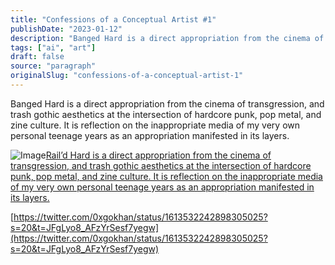 ```yaml
---
title: "Confessions of a Conceptual Artist #1"
publishDate: "2023-01-12"
description: "Banged Hard is a direct appropriation from the cinema of transgression, and trash gothic aesthetics at the intersection of hardcore punk, pop metal, ......"
tags: ["ai", "art"]
draft: false
source: "paragraph"
originalSlug: "confessions-of-a-conceptual-artist-1"
---
```


Banged Hard is a direct appropriation from the cinema of transgression, and trash gothic aesthetics at the intersection of hardcore punk, pop metal, and zine culture. It is reflection on the inappropriate media of my very own personal teenage years as an appropriation manifested in its layers.

![Image](https://storage.googleapis.com/papyrus_images/0329cc134c760a0a5582ea28a76cafca.jpg)[Rail’d Hard is a direct appropriation from the cinema of transgression, and trash gothic aesthetics at the intersection of hardcore punk, pop metal, and zine culture. It is reflection on the inappropriate media of my very own personal teenage years as an appropriation manifested in its layers.](https://app.manifold.xyz/c/hard)

[https://twitter.com/0xgokhan/status/1613532242898305025?s=20&t=JFgLyo8_AFzYrSesf7yegw](https://twitter.com/0xgokhan/status/1613532242898305025?s=20&t=JFgLyo8_AFzYrSesf7yegw)